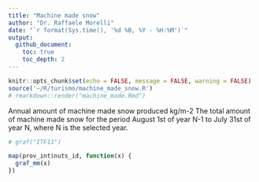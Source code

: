 ```yaml
---
title: "Machine made snow"
author: "Dr. Raffaele Morelli"
date: "`r format(Sys.time(), '%d %B, %Y - %H:%M')`"
output:
  github_document:
    toc: true
    toc_depth: 2  
---
```


```r
knitr::opts_chunk$set(echo = FALSE, message = FALSE, warning = FALSE)
source('~/R/turismo/machine_made_snow.R')
# rmarkdown::render("machine_made.Rmd")

```

Annual amount of machine made snow produced	kg/m-2	The total amount of machine made snow for the period August 1st of year N-1 to July 31st of year N, where N is the selected year.

```r
# graf("ITF11")

map(prov_int$nuts_id, function(x) {
  graf_mm(x)
})

```


